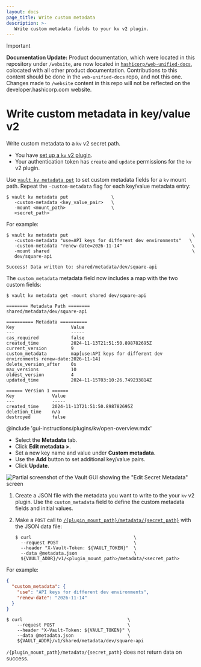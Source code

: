 ```yaml
---
layout: docs
page_title: Write custom metadata
description: >-
   Write custom metadata fields to your kv v2 plugin.
---
```


> [!IMPORTANT]  
> **Documentation Update:** Product documentation, which were located in this repository under `/website`, are now located in [`hashicorp/web-unified-docs`](https://github.com/hashicorp/web-unified-docs), colocated with all other product documentation. Contributions to this content should be done in the `web-unified-docs` repo, and not this one. Changes made to `/website` content in this repo will not be reflected on the developer.hashicorp.com website.

# Write custom metadata in key/value v2 

Write custom metadata to a `kv` v2 secret path.

<Tip title="Assumptions">

- You have [set up a `kv` v2 plugin](/vault/docs/secrets/kv/kv-v2/setup). 
- Your authentication token has `create` and `update` permissions for the `kv`
  v2 plugin.

</Tip>

<Tabs>

<Tab heading="CLI" group="cli">

Use [`vault kv metadata put`](/vault/docs/command/kv/metadata) to set custom
metadata fields for a `kv` mount path. Repeat the `-custom-metadata` flag for
each key/value metadata entry:

```shell-session
$ vault kv metadata put                \
   -custom-metadata <key_value_pair>   \
   -mount <mount_path>                 \
   <secret_path>
```

For example: 

<CodeBlockConfig hideClipboard="true">

```shell-session
$ vault kv metadata put                                              \
   -custom-metadata "use=API keys for different dev environments"   \
   -custom-metadata "renew-date=2026-11-14"                          \
   -mount shared                                                     \
   dev/square-api

Success! Data written to: shared/metadata/dev/square-api
```
</CodeBlockConfig>


The `custom_metadata` metadata field now includes a map with the two custom
fields:

<CodeBlockConfig hideClipboard="true" highlight="14">

```shell-session
$ vault kv metadata get -mount shared dev/square-api

======== Metadata Path ========
shared/metadata/dev/square-api

========== Metadata ==========
Key                     Value
---                     -----
cas_required            false
created_time            2024-11-13T21:51:50.898782695Z
current_version         9
custom_metadata         map[use:API keys for different dev environments renew-date:2026-11-14]
delete_version_after    0s
max_versions            10
oldest_version          4
updated_time            2024-11-15T03:10:26.749233814Z

====== Version 1 ======
Key              Value
---              -----
created_time     2024-11-13T21:51:50.898782695Z
deletion_time    n/a
destroyed        false
```

</CodeBlockConfig>

</Tab>

<Tab heading="GUI" group="gui">

@include 'gui-instructions/plugins/kv/open-overview.mdx'

- Select the **Metadata** tab.
- Click **Edit metadata >**.
- Set a new key name and value under **Custom metadata**.
- Use the **Add** button to set additional key/value pairs.
- Click **Update**.

![Partial screenshot of the Vault GUI showing the "Edit Secret Metadata" screen](/img/gui/kv/custom-metadata.png)

</Tab>

<Tab heading="API" group="api">

1. Create a JSON file with the metadata you want to write to the your `kv` v2
   plugin. Use the `custom_metadata` field to define the custom metadata fields
   and initial values.

1. Make a `POST` call to
   [`/{plugin_mount_path}/metadata/{secret_path}`](/vault/api-docs/secret/kv/kv-v2#create-update-metadata)
   with the JSON data file:
    ```shell-session
    $ curl                                      \
      --request POST                            \
      --header "X-Vault-Token: ${VAULT_TOKEN}"  \
      --data @metadata.json                     \
      ${VAULT_ADDR}/v1/<plugin_mount_path>/metadata/<secret_path>
    ```

For example:

<CodeBlockConfig hideClipboard="true">

```json
{
  "custom_metadata": {
    "use": "API keys for different dev environments",
    "renew-date": "2026-11-14"
  }
}
```

</CodeBlockConfig>

<CodeBlockConfig hideClipboard="true">

```shell-session
$ curl                                       \
    --request POST                           \
    --header "X-Vault-Token: ${VAULT_TOKEN}" \
    --data @metadata.json                    \
    ${VAULT_ADDR}/v1/shared/metadata/dev/square-api
```

`/{plugin_mount_path}/metadata/{secret_path}` does not return data on success.

</CodeBlockConfig>

</Tab>

</Tabs>
